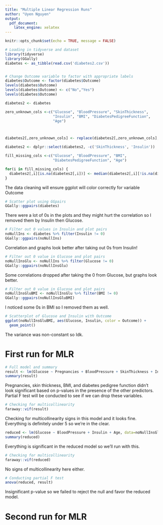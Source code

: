 ```yaml
---
title: "Multiple Linear Regression Runs"
author: "Uyen Nguyen"
output: 
  pdf_document:
    latex_engine: xelatex
---
```


```r
knitr::opts_chunk$set(echo = TRUE, message = FALSE)

# Loading in tidyverse and dataset
library(tidyverse)
library(GGally)
diabetes <- as_tibble(read.csv('diabetes2.csv'))


# Change Outcome variable to factor with appropriate labels
diabetes$Outcome <- factor(diabetes$Outcome)
levels(diabetes$Outcome)
levels(diabetes$Outcome) <- c("No","Yes")
levels(diabetes$Outcome)

diabetes2 <- diabetes

zero_unknown_cols <-c("Glucose", "BloodPressure", "SkinThickness",
                      "Insulin", "BMI", "DiabetesPedigreeFunction",
                      "Age")



diabetes2[,zero_unknown_cols] <- replace(diabetes2[,zero_unknown_cols], diabetes2[,zero_unknown_cols]==0,NA)

diabetes2 <- dplyr::select(diabetes2, -c('SkinThickness', 'Insulin'))

fill_missing_cols <-c("Glucose", "BloodPressure", "BMI",
                      "DiabetesPedigreeFunction", "Age")

for(i in fill_missing_cols) {
  diabetes2[,i][is.na(diabetes2[,i])] <- median(diabetes2[,i][!is.na(diabetes2[,i])])
}
```

The data cleaning will ensure ggplot will color correctly for variable Outcome

```r
# Scatter plot using GGpairs
GGally::ggpairs(diabetes)
```

There were a lot of 0s in the plots and they might hurt the correlation so I removed them by Insulin then Glucose.

```r
# Filter out 0 values in Insulin and plot pairs
noNullIns <- diabetes %>% filter(Insulin != 0)
GGally::ggpairs(noNullIns)
```

Correlation and graphs look better after taking out 0s from Insulin!

```r
# Filter out 0 value in Glucose and plot pairs
noNullInsGlu <- noNullIns %>% filter(Glucose != 0)
GGally::ggpairs(noNullInsGlu)
```

Some correlations dropped after taking the 0 from Glucose, but graphs look better. 

```r
# Filter out 0 value in Glucose and plot pairs
noNullInsGluBMI <- noNullInsGlu %>% filter(BMI != 0)
GGally::ggpairs(noNullInsGluBMI)
```

I noticed some 0s in BMI so I removed them as well. 

```r
# Scatterplot of Glucose and Insulin with Outcome
ggplot(noNullInsGluBMI, aes(Glucose, Insulin, color = Outcome)) +
  geom_point()
```

The variance was non-constant so Idk.

# First run for MLR

```r
# Full model and summary
result <- lm(Glucose ~ Pregnancies + BloodPressure + SkinThickness + Insulin + BMI + DiabetesPedigreeFunction + Age, data=noNullInsGluBMI)
summary(result)
```

Pregnancies, skin thickness, BMI, and diabetes pedigree function didn't look significant based on p-values in the presence of the other predictors. Partial F test will be conducted to see if we can drop these variables. 

```r
# Checking for multicollinearity
faraway::vif(result)
```

Checking for multicollinearity signs in this model and it looks fine. Everything is definitely under 5 so we're in the clear. 

```r
reduced <- lm(Glucose ~ BloodPressure + Insulin + Age, data=noNullInsGluBMI)
summary(reduced)
```

Everything is significant in the reduced model so we'll run with this. 

```r
# Checking for multicollinearity
faraway::vif(reduced)
```

No signs of multicollinearity here either. 

```r
# Conducting partial F test
anova(reduced, result)
```

Insignificant p-value so we failed to reject the null and favor the reduced model. 


# Second run for MLR

